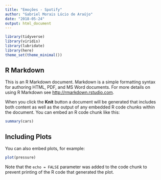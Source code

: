 ```yaml
---
title: "Emoções - Spotify"
author: "Gabriel Morais Lúcio de Araújo"
date: "2018-05-24"
output: html_document
---
```


```r
library(tidyverse)
library(viridis)
library(lubridate)
library(here)
theme_set(theme_minimal())
```

## R Markdown

This is an R Markdown document. Markdown is a simple formatting syntax for authoring HTML, PDF, and MS Word documents. For more details on using R Markdown see <http://rmarkdown.rstudio.com>.

When you click the **Knit** button a document will be generated that includes both content as well as the output of any embedded R code chunks within the document. You can embed an R code chunk like this:

```r
summary(cars)
```

## Including Plots

You can also embed plots, for example:

```r
plot(pressure)
```

Note that the `echo = FALSE` parameter was added to the code chunk to prevent printing of the R code that generated the plot.
